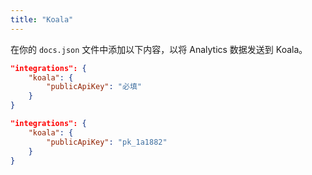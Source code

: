 ```yaml
---
title: "Koala"
---
```


在你的 `docs.json` 文件中添加以下内容，以将 Analytics 数据发送到 Koala。

<CodeGroup>

```json docs.json 中的 Analytics 选项
"integrations": {
    "koala": {
        "publicApiKey": "必填"
    }
}
```

```json 示例
"integrations": {
    "koala": {
        "publicApiKey": "pk_1a1882"
    }
}
```

</CodeGroup>
